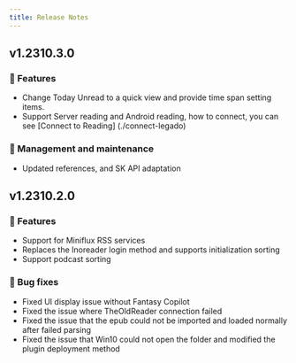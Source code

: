 ```yaml
---
title: Release Notes
---
```


## v1.2310.3.0

### 🚀 Features

- Change Today Unread to a quick view and provide time span setting items.
- Support Server reading and Android reading, how to connect, you can see [Connect to Reading] (./connect-legado)

### 🧰 Management and maintenance

- Updated references, and SK API adaptation

## v1.2310.2.0

### 🚀 Features

- Support for Miniflux RSS services
- Replaces the Inoreader login method and supports initialization sorting
- Support podcast sorting

### 🐛 Bug fixes

- Fixed UI display issue without Fantasy Copilot
- Fixed the issue where TheOldReader connection failed
- Fixed the issue that the epub could not be imported and loaded normally after failed parsing
- Fixed the issue that Win10 could not open the folder and modified the plugin deployment method